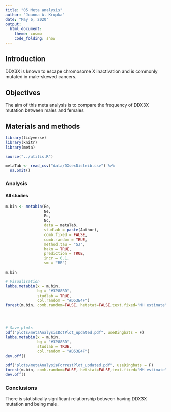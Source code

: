 ```yaml
---
title: "05 Meta analysis"
author: "Joanna A. Krupka"
date: "May 6, 2020"
output: 
  html_document:
    theme: cosmo
    code_folding: show
---
```


## Introduction  

DDX3X is known to escape chromosome X inactivation and is commonly mutated in male-skewed cancers. 

## Objectives  

The aim of this meta analysis is to compare the frequency of DDX3X mutation between males and females  

## Materials and methods  

```r
library(tidyverse)
library(knitr)
library(meta)

source("../utilis.R")

metaTab <- read_csv("data/DXsexDistrib.csv") %>%
  na.omit()
```

### Analysis  

#### All studies

```r
m.bin <- metabin(Ee,
                 Ne,
                 Ec,
                 Nc,
                 data = metaTab,
                 studlab = paste(Author),
                 comb.fixed = FALSE,
                 comb.random = TRUE,
                 method.tau = "SJ",
                 hakn = TRUE,
                 prediction = TRUE,
                 incr = 0.1,
                 sm = "RR")

m.bin

# Visualisation
labbe.metabin(x = m.bin,
              bg = "#3288BD",
              studlab = TRUE,
              col.random = "#D53E4F")
forest(m.bin, comb.random=FALSE, hetstat=FALSE,text.fixed="MH estimate")




# Save plots
pdf("plots/metaAnalysisDotPlot_updated.pdf", useDingbats = F) 
labbe.metabin(x = m.bin,
              bg = "#3288BD",
              studlab = TRUE,
              col.random = "#D53E4F")
dev.off() 

pdf("plots/metaAnalysisForrestPlot_updated.pdf", useDingbats = F) 
forest(m.bin, comb.random=FALSE, hetstat=FALSE,text.fixed="MH estimate")
dev.off() 
```

### Conclusions  

There is statistically significant relationship between having DDX3X mutation and being male. 

